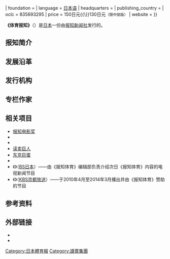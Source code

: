 {{NoteTA
|G1 = Toponym
|G2 = Organization
}}
{{Infobox newspaper
| name                 = 体育报知<br />{{lang|ja|スポーツ報知}}
| logo                 = File:Sports Hochi logo.svg
| logo_size            = 300px
| type                 = [[日报|日报]]
| publisher            = {{Plain list|
* [[报知新闻社|报知新闻社]]<small>（[[东京|东京]]{{\}}[[大阪市|大阪]]）</small>
* {{nowrap|{{Link-en|读卖新闻东京本社|読売新聞東京本社}}{{Link-en|读卖新闻中部支社|読売新聞中部支社|中部支社}}<small>（[[名古屋|名古屋]]）</small>}}
* {{Link-en|体育报知西部本社|スポーツ報知西部本社}}<small>（[[福冈市|福冈]]）</small>
}}
| foundation           = {{Plain list|
* {{start date|1949|12|30}}（东京版）
* {{start date|1964}}（大阪版）
* {{start date|1979}}（中部版）
* {{start date|1998}}（西部版）
}}
| language             = [[日本语|日本语]]
| headquarters         = {{Plain list|
* [[File:Flag_of_Tokyo_Metropolis.svg|24px]] [[东京都|东京都]][[东京市|东京市]][[港區_(東京都)|港区]][[港南_(東京都港區)|港南]]4-6-49
* [[File:Flag_of_Osaka_Prefecture.svg|24px]] [[大阪府|大阪府]][[大阪市|大阪市]][[北區_(大阪市)|北区]]{{Link-ja|野崎町 (大阪市)|野崎町 (大阪市)|野崎町}}5-9
* [[File:Flag_of_Aichi_Prefecture.svg|24px]] [[爱知县|爱知县]][[名古屋市|名古屋市]][[中區_(名古屋市)|中区]][[榮_(名古屋市)|荣町]]1-2-1
* [[File:Flag_of_Fukuoka_Prefecture.svg|24px]] [[福冈县|福冈县]][[福冈市|福冈市]][[中央區_(福岡市)|中央区]]{{Link-ja|赤坂 (福冈市)|赤坂 (福岡市)|赤坂町}}1-16-5
}}
| publishing_country   = {{JPN}}
| oclc                 = 835693295
| price                = 150日元{{\}}130日元<small>（限中部版）</small>
| website              = {{URL|https://hochi.news/}}
}}

'''《体育报知》'''（{{Jpn|j=スポーツ報知|kk=スポーツほうち|rm=Supōtsu Hōchi}}）是[[日本|日本]]一份由[[报知新闻社|报知新闻社]]发行的{{Link-ja|体育报|スポーツ新聞}}。

== 报知简介 ==

== 发展沿革 ==

== 发行机构 ==

== 专栏作家 ==

== 相关项目 ==
* [[报知电影奖|报知电影奖]]
* {{Link-ja|报知职业体育大奖|報知プロスポーツ大賞}}
* {{Link-ja|女名人战 (将棋)|女流名人戦 (将棋)|将棋女名人战}}
* [[读卖巨人|读卖巨人]]
* [[东京巨蛋|东京巨蛋]]
* {{Link-ja|巨人杯全日本初中棒球锦标赛|全日本中学野球選手権大会 ジャイアンツカップ}}
* 《{{Link-ja|深层NEWS|深層NEWS}}》（[[BS日本|BS日本]]）——由《报知体育》编辑部负责介绍次日《报知体育》内容的电视新闻节目
* 《{{Link-ja|赛马展望|競馬展望}}》（[[京都放送|KBS京都放送]]）——于2010年4月至2014年3月播出并由《报知体育》赞助的节目

== 参考资料 ==
{{Reflist}}

== 外部链接 ==
{{Portal|日本}}

* {{Official website|https://hochi.news/}}{{ja}}
* {{Twitter|SportsHochi|报知体育}}

{{日本体育报纸}}
{{NNN·NNS}}
{{日本電視台}}
{{Authority control}}
{{DEFAULTSORT:Sports, Hochi}}

[[Category:日本體育報|Category:日本體育報]]
[[Category:讀賣集團|Category:讀賣集團]]